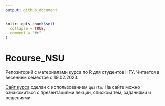 ```yaml
---
output: github_document
---
```


<!-- README.md is generated from README.Rmd. Please edit that file -->

```r
knitr::opts_chunk$set(
  collapse = TRUE,
  comment = "#>"
)
```

# Rcourse_NSU

<!-- badges: start -->

<!-- badges: end -->

Репозиторий с материалами курса по R для студентов НГУ. Читается в весеннем семестре с 19.02.2023.

[Сайт курса](https://ubogoeva.github.io/Rcourse_NSU/) сделан с использованием `quarto`. На сайте можно ознакомиться с презентациями лекций, списком тем, заданиями и решениями.
